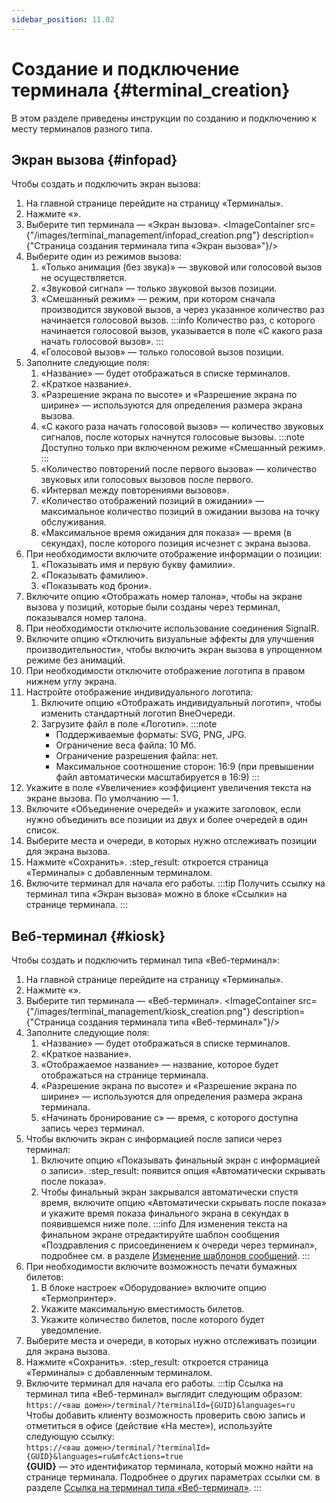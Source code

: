 ```yaml
---
sidebar_position: 11.02
---
```



# Создание и подключение терминала {#terminal_creation}

В этом разделе приведены инструкции по созданию и подключению к месту терминалов разного типа.

## Экран вызова {#infopad}

Чтобы создать и подключить экран вызова:
1.  На главной странице перейдите на страницу «Терминалы».
2.  Нажмите «<Add/>».
3.  Выберите тип терминала — «Экран вызова».
    <ImageContainer src={"/images/terminal_management/infopad_creation.png"} description={"Страница создания терминала типа «Экран вызова»"}/>
4.  Выберите один из режимов вызова:
    1.  «Только анимация \(без звука\)» — звуковой или голосовой вызов не осуществляется.
    2.  «Звуковой сигнал» — только звуковой вызов позиции.
    3.  «Смешанный режим» — режим, при котором сначала производится звуковой вызов, а через указанное количество раз начинается голосовой вызов.
        :::info
        Количество раз, с которого начинается голосовой вызов, указывается в поле «С какого раза начать голосовой вызов».
        :::
    4.  «Голосовой вызов» — только голосовой вызов позиции.
5.  Заполните следующие поля:
    1.  «Название» — будет отображаться в списке терминалов.
    2.  «Краткое название».
    3.  «Разрешение экрана по высоте» и «Разрешение экрана по ширине» — используются для определения размера экрана вызова.
    4.  «С какого раза начать голосовой вызов» — количество звуковых сигналов, после которых начнутся голосовые вызовы.
        :::note
        Доступно только при включенном режиме «Смешанный режим».
        :::
    5.  «Количество повторений после первого вызова» — количество звуковых или голосовых вызовов после первого.
    6.  «Интервал между повторениями вызовов».
    7.  «Количество отображений позиций в ожидании» — максимальное количество позиций в ожидании вызова на точку обслуживания.
    8.  «Максимальное время ожидания для показа» — время \(в секундах\), после которого позиция исчезнет с экрана вызова.
6.  При необходимости включите отображение информации о позиции:
    1.  «Показывать имя и первую букву фамилии».
    2.  «Показывать фамилию».
    3.  «Показывать код брони».
7.  Включите опцию «Отображать номер талона», чтобы на экране вызова у позиций, которые были созданы через терминал, показывался номер талона.
8.  При необходимости отключите использование соединения SignalR.
9.  Включите опцию «Отключить визуальные эффекты для улучшения производительности», чтобы включить экран вызова в упрощенном режиме без анимаций.
10. При необходимости отключите отображение логотипа в правом нижнем углу экрана.
11. Настройте отображение индивидуального логотипа:
    1.  Включите опцию «Отображать индивидуальный логотип», чтобы изменить стандартный логотип ВнеОчереди.
    2.  Загрузите файл в поле «Логотип».
        :::note
        -   Поддерживаемые форматы: SVG, PNG, JPG.
        -   Ограничение веса файла: 10 Мб.
        -   Ограничение разрешения файла: нет.
        -   Максимальное соотношение сторон: 16:9 \(при превышении файл автоматически масштабируется в 16:9\)
        :::
12. Укажите в поле «Увеличение» коэффициент увеличения текста на экране вызова. По умолчанию — 1.
13. Включите «Объединение очередей» и укажите заголовок, если нужно объединить все позиции из двух и более очередей в один список.
14. Выберите места и очереди, в которых нужно отслеживать позиции для экрана вызова.
15. Нажмите «Сохранить».
    :step_result: откроется страница «Терминалы» с добавленным терминалом.
16. Включите терминал для начала его работы.
    :::tip
    Получить ссылку на терминал типа «Экран вызова» можно в блоке «Ссылки» на странице терминала.
    :::


## Веб-терминал {#kiosk}

Чтобы создать и подключить терминал типа «Веб-терминал»:
1.  На главной странице перейдите на страницу «Терминалы».
2.  Нажмите «<Add/>».
3.  Выберите тип терминала — «Веб-терминал».
    <ImageContainer src={"/images/terminal_management/kiosk_creation.png"} description={"Страница создания терминала типа «Веб-терминал»"}/>
4.  Заполните следующие поля:
    1.  «Название» — будет отображаться в списке терминалов.
    2.  «Краткое название».
    3.  «Отображаемое название» — название, которое будет отображаться на странице терминала.
    4.  «Разрешение экрана по высоте» и «Разрешение экрана по ширине» — используются для определения размера экрана терминала.
    5.  «Начинать бронирование с» — время, с которого доступна запись через терминал.
5.  Чтобы включить экран с информацией после записи через терминал:
    1.  Включите опцию «Показывать финальный экран с информацией о записи».
        :step_result: появится опция «Автоматически скрывать после показа».
    2.  Чтобы финальный экран закрывался автоматически спустя время, включите опцию «Автоматически скрывать после показа» и укажите время показа финального экрана в секундах в появившемся ниже поле.
    :::info
    Для изменения текста на финальном экране отредактируйте шаблон сообщения «Поздравления с присоединением к очереди через терминал», подробнее см. в разделе [Изменение шаблонов сообщений](../message_templates/message_templates_setting.mdx).
    :::
6.  При необходимости включите возможность печати бумажных билетов:
    1.  В блоке настроек «Оборудование» включите опцию «Термопринтер».
    2.  Укажите максимальную вместимость билетов.
    3.  Укажите количество билетов, после которого будет уведомление.
7.  Выберите места и очереди, в которых нужно отслеживать позиции для экрана вызова.
8.  Нажмите «Сохранить».
    :step_result: откроется страница «Терминалы» с добавленным терминалом.
9.  Включите терминал для начала его работы.
    :::tip
    Ссылка на терминал типа «Веб-терминал» выглядит следующим образом:<br/>
    `https://<ваш домен>/terminal/?terminalId={GUID}&languages=ru`<br/>
    Чтобы добавить клиенту возможность проверить свою запись и отметиться в офисе \(действие «На месте»\), используйте следующую ссылку:<br/>
    `https://<ваш домен>/terminal/?terminalId={GUID}&languages=ru&mfcActions=true`<br/>
    **\{GUID\}** — это идентификатор терминала, который можно найти на странице терминала.
    Подробнее о других параметрах ссылки см. в разделе [Ссылка на терминал типа «Веб-терминал»](../instructions/link_formation.mdx#).
    :::

